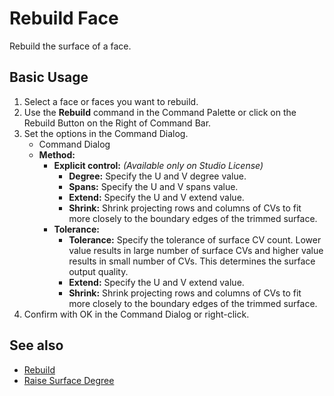 
# Rebuild Face

<Reference shortcut="" command="Rebuild" button="Right of Command Bar" buttonIcon="button-rebuild"/>

Rebuild the surface of a face.

## Basic Usage

1. Select a face or faces you want to rebuild.
2. Use the **Rebuild** command in the Command Palette or click on the Rebuild Button <ButtonIcon type="button-rebuild"/> on the Right of Command Bar.
3. Set the options in the Command Dialog.
    - <Kst>Command Dialog</Kst>
    - **Method:**
        - **Explicit control:** *(Available only on Studio License)*
            - **Degree:** Specify the U and V degree value.
            - **Spans:** Specify the U and V spans value.
            - **Extend:** Specify the U and V extend value.
            - **Shrink:** Shrink projecting rows and columns of CVs to fit more closely to the boundary edges of the trimmed surface.
        - **Tolerance:**
            - **Tolerance:** Specify the tolerance of surface CV count. Lower value results in large number of surface CVs and higher value results in small number of CVs. This determines the surface output quality.
            - **Extend:** Specify the U and V extend value.
            - **Shrink:** Shrink projecting rows and columns of CVs to fit more closely to the boundary edges of the trimmed surface.
5. Confirm with OK in the Command Dialog or right-click.

<VideoPlayer fileName="rebuild-face"/>

## See also
- [Rebuild](rebuild)
- [Raise Surface Degree](raise-surface-degree)